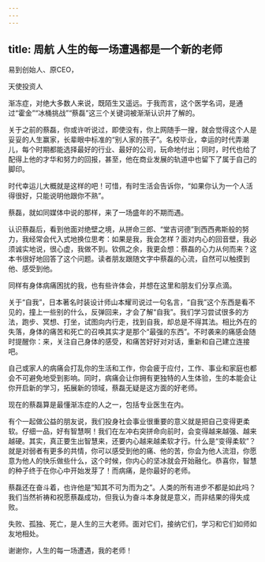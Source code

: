 ```yaml
---
---
---
```

title: 周航 人生的每一场遭遇都是一个新的老师
---






易到创始人、原CEO，

天使投资人

渐冻症，对绝大多数人来说，既陌生又遥远。于我而言，这个医学名词，是通过“霍金”“冰桶挑战”“蔡磊”这三个关键词被渐渐认识并了解的。

关于之前的蔡磊，你或许听说过，即使没有，你上网随手一搜，就会觉得这个人是妥妥的人生赢家，长辈眼中标准的“别人家的孩子”。名校毕业，幸运的时代弄潮儿，每个时期都能选择最好的行业、最好的公司，玩命地付出；同时，时代也给了配得上他的才华和努力的回报，甚至，他在商业发展的轨道中也留下了属于自己的脚印。

时代幸运儿大概就是这样的吧！可惜，有时生活会告诉你，“如果你认为一个人活得很好，只能说明他跟你不熟”。

蔡磊，就如同媒体中说的那样，来了一场盛年的不期而遇。

认识蔡磊后，看到他面对绝壁之境，从拼命三郎、“堂吉诃德”到西西弗斯般的努力，我经常会代入式地换位思考：如果是我，我会怎样？面对内心的回音壁，我必须诚实地说，很心虚，我做不到。钦佩之余，我更会想：蔡磊的心力从何而来？这本书很好地回答了这个问题。读者朋友跟随文字中蔡磊的心流，自然可以触摸到他、感受到他。

同样有身体病痛困扰的我，也有些许体会，并想在这里和朋友们分享点滴。

关于“自我”，日本著名时装设计师山本耀司说过一句名言，“自我”这个东西是看不见的，撞上一些别的什么，反弹回来，才会了解“自我”。我们学习尝试很多的方法，跑步、冥想、打坐，试图向内行走，找到自我，却总是不得其法。相比外在的失落，身体的痛苦和死亡的召唤其实才是那个“最强的东西”。不时袭来的痛感会随时提醒你：来，关注自己身体的感受，和痛苦好好对对话，重新和自己建立连接吧。

自己或家人的病痛会打乱你的生活和工作，你会疲于应付，工作、事业和家庭也都会不可避免地受到影响。同时，病痛会让你拥有更独特的人生体验，生的本能会让你开启新的学习，拓展新的领域，蔡磊无疑是这方面的好老师。

现在的蔡磊算是最懂渐冻症的人之一，包括专业医生在内。

有个一起做公益的朋友说，我们投身社会事业很重要的意义就是把自己变得更柔软。仔细一品，好有智慧啊！我们在左冲右突拼命向前时，会变得越来越强、越来越硬。其实，真正要生出智慧来，还要内心越来越柔软才行。什么是“变得柔软”？就是对弱者有更多的共情，你可以感受到他的痛、他的苦，你会为他人流泪，你愿意为他人的快乐做些什么，这个时候，你内心的坚冰就会开始融化。恭喜你，智慧的种子终于在你心中开始发芽了！而病痛，是你最好的老师。

蔡磊还在奋斗着，也许他是“知其不可为而为之”。人类的所有进步不都是如此吗？我们当然祈祷和祝愿蔡磊成功，但我认为奋斗本身就是意义，而非结果的得失成败。

失败、孤独、死亡，是人生的三大老师。面对它们，接纳它们，学习和它们如师如友地相处。

谢谢你，人生的每一场遭遇，我的老师！